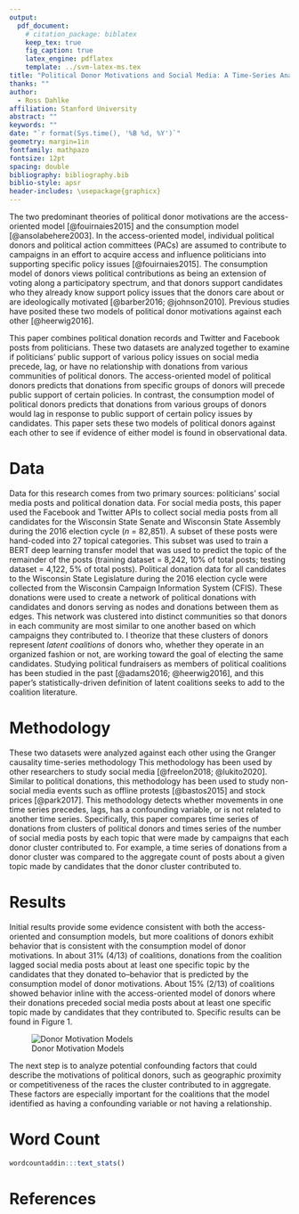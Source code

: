 ```yaml
---
output:
  pdf_document:
    # citation_package: biblatex
    keep_tex: true
    fig_caption: true
    latex_engine: pdflatex
    template: ../svm-latex-ms.tex
title: "Political Donor Motivations and Social Media: A Time-Series Analysis"
thanks: ""
author:
  - Ross Dahlke
affiliation: Stanford University
abstract: ""
keywords: ""
date: "`r format(Sys.time(), '%B %d, %Y')`"
geometry: margin=1in
fontfamily: mathpazo
fontsize: 12pt
spacing: double
bibliography: bibliography.bib
biblio-style: apsr
header-includes: \usepackage{graphicx}
---
```


The two predominant theories of political donor motivations are the access-oriented model [@fouirnaies2015] and the consumption model [@ansolabehere2003].  In the access-oriented model, individual political donors and political action committees (PACs) are assumed to contribute to campaigns in an effort to acquire access and influence politicians into supporting specific policy issues [@fouirnaies2015]. The consumption model of donors views political contributions as being an extension of voting along a participatory spectrum, and that donors support candidates who they already know support policy issues that the donors care about or are ideologically motivated [@barber2016; @johnson2010]. Previous studies have posited these two models of political donor motivations against each other [@heerwig2016]. 

This paper combines political donation records and Twitter and Facebook posts from politicians. These two datasets are analyzed together to examine if politicians' public support of various policy issues on social media precede, lag, or have no relationship with donations from various communities of political donors. The access-oriented model of political donors predicts that donations from specific groups of donors will precede public support of certain policies. In contrast, the consumption model of political donors predicts that donations from various groups of donors would lag in response to public support of certain policy issues by candidates. This paper sets these two models of political donors against each other to see if evidence of either model is found in observational data.

# Data

Data for this research comes from two primary sources: politicians' social media posts and political donation data. For social media posts, this paper used the Facebook and Twitter APIs to collect social media posts from all candidates for the Wisconsin State Senate and Wisconsin State Assembly during the 2016 election cycle (_n_ = 82,851). A subset of these posts were hand-coded into 27 topical categories. This subset was used to train a BERT deep learning transfer model that was used to predict the topic of the remainder of the posts (training dataset = 8,242, 10% of total posts; testing dataset = 4,122, 5% of total posts). Political donation data for all candidates to the Wisconsin State Legislature during the 2016 election cycle were collected from the Wisconsin Campaign Information System (CFIS). These donations were used to create a network of political donations with candidates and donors serving as nodes and donations between them as edges. This network was clustered into distinct communities so that donors in each community are most similar to one another based on which campaigns they contributed to. I theorize that these clusters of donors represent _latent coalitions_ of donors who, whether they operate in an organized fashion or not, are working toward the goal of electing the same candidates. Studying political fundraisers as members of political coalitions has been studied in the past [@adams2016; @heerwig2016], and this paper's statistically-driven definition of latent coalitions seeks to add to the coalition literature.

# Methodology

These two datasets were analyzed against each other using the Granger causality time-series methodology This methodology has been used by other researchers to study social media [@freelon2018; @lukito2020]. Similar to political donations, this methodology has been used to study non-social media events such as offline protests [@bastos2015] and stock prices [@park2017]. This methodology detects whether movements in one time series precedes, lags, has a confounding variable, or is not related to another time series. Specifically, this paper compares time series of donations from clusters of political donors and times series of the number of social media posts by each topic that were made by campaigns that each donor cluster contributed to. For example, a time series of donations from a donor cluster was compared to the aggregate count of posts about a given topic made by candidates that the donor cluster contributed to. 

# Results

Initial results provide some evidence consistent with both the access-oriented and consumption models, but more coalitions of donors exhibit behavior that is consistent with the consumption model of donor motivations. In about 31% (4/13) of coalitions, donations from the coalition lagged social media posts about at least one specific topic by the candidates that they donated to--behavior that is predicted by the consumption model of donor motivations. About 15% (2/13) of coalitions showed behavior inline with the access-oriented model of donors where their donations preceded social media posts about at least one specific topic made by candidates that they contributed to. Specific results can be found in Figure 1. 

![Donor Motivation Models](../tables_and_figures/aejmc_abstract_1.jpg)

The next step is to analyze potential confounding factors that could describe the motivations of political donors, such as geographic proximity or competitiveness of the races the cluster contributed to in aggregate. These factors are especially important for the coalitions that the model identified as having a confounding variable or not having a relationship.

# Word Count

```r
wordcountaddin:::text_stats()
```

# References